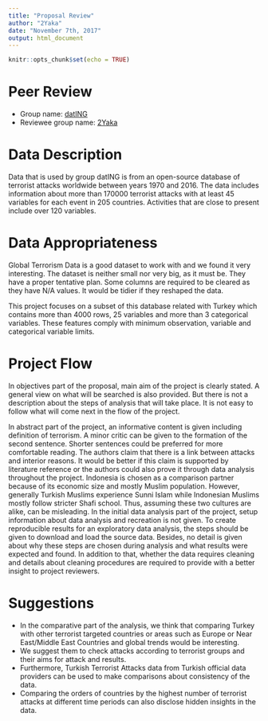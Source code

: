 ```yaml
---
title: "Proposal Review"
author: "2Yaka"
date: "November 7th, 2017"
output: html_document
---
```


```r
knitr::opts_chunk$set(echo = TRUE)
```

# Peer Review

* Group name: [datING](https://mef-bda503.github.io/gpj-datING_/)
* Reviewee group name: [2Yaka](https://mef-bda503.github.io/gpj-2yaka/)

# Data Description

Data that is used by group datING is from an open-source database of terrorist attacks worldwide between years 1970 and 2016. The data includes information about more than 170000 terrorist attacks with at least 45 variables for each event in 205 countries. Activities that are close to present include over 120 variables.

# Data Appropriateness

Global Terrorism Data is a good dataset to work with and we found it very interesting. The dataset is neither small nor very big, as it must be. They have a proper tentative plan. Some columns are required to be cleared as they have N/A values.  It would be tidier if they reshaped the data.

This project focuses on a subset of this database related with Turkey which contains more than 4000 rows, 25 variables and more than 3 categorical variables. These features comply with minimum observation, variable and categorical variable limits.

# Project Flow

In objectives part of the proposal, main aim of the project is clearly stated. A general view on what will be searched is also provided. But there is not a description about the steps of analysis that will take place. It is not easy to follow what will come next in the flow of the project.

In abstract part of the project, an informative content is given including definition of terrorism. A minor critic can be given to the formation of the second sentence. Shorter sentences could be preferred for more comfortable reading. The authors claim that there is a link between attacks and interior reasons. It would be better if this claim is supported by literature reference or the authors could also prove it through data analysis throughout the project. Indonesia is chosen as a comparison partner because of its economic size and mostly Muslim population. However, generally Turkish Muslims experience Sunni Islam while Indonesian Muslims mostly follow stricter Shafi school. Thus, assuming these two cultures are alike, can be misleading.
In the initial data analysis part of the project, setup information about data analysis and recreation is not given. To create reproducible results for an exploratory data analysis, the steps should be given to download and load the source data. Besides, no detail is given about why these steps are chosen during analysis and what results were expected and found. In addition to that, whether the data requires cleaning and details about cleaning procedures are required to provide with a better insight to project reviewers.

# Suggestions

*	In the comparative part of the analysis, we think that comparing Turkey with other terrorist targeted countries or areas such as Europe or Near East/Middle East Countries and global trends would be interesting. 
*	We suggest them to check attacks according to terrorist groups and their aims for attack and results.
*	Furthermore, Turkish Terrorist Attacks data from Turkish official data providers can be used to make comparisons about consistency of the data. 
*	Comparing the orders of countries by the highest number of terrorist attacks at different time periods can also disclose hidden insights in the data.
